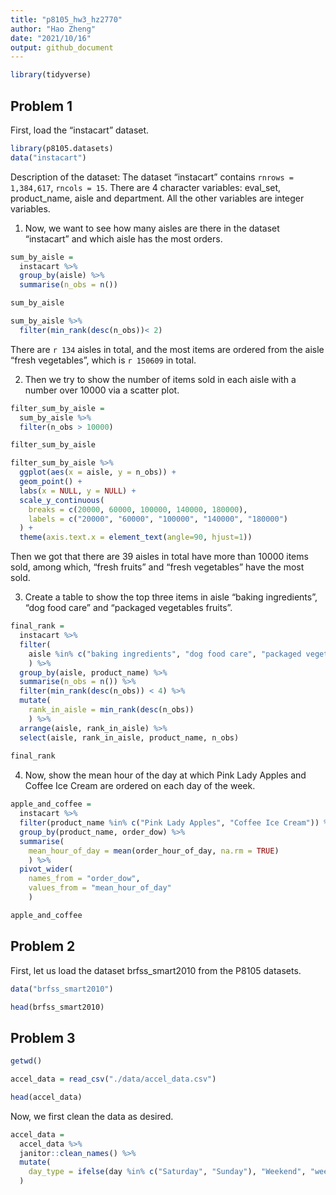 ```yaml
---
title: "p8105_hw3_hz2770"
author: "Hao Zheng"
date: "2021/10/16"
output: github_document
---
```

```r
library(tidyverse)
```


## Problem 1

First, load the "instacart" dataset.
```r
library(p8105.datasets)
data("instacart")
```


Description of the dataset: The dataset "instacart" contains `rnrows = 1,384,617`, `rncols = 15`. There are 4 character variables: eval_set, product_name, aisle and department. All the other variables are integer variables.


1. Now, we want to see how many aisles are there in the dataset "instacart" and which aisle has the most orders.

```r
sum_by_aisle = 
  instacart %>% 
  group_by(aisle) %>% 
  summarise(n_obs = n())

sum_by_aisle

sum_by_aisle %>% 
  filter(min_rank(desc(n_obs))< 2)
```

There are `r 134` aisles in total, and the most items are ordered from the aisle "fresh vegetables", which is `r 150609` in total.



2. Then we try to show the number of items sold in each aisle with a number over 10000 via a scatter plot.
```r
filter_sum_by_aisle = 
  sum_by_aisle %>% 
  filter(n_obs > 10000)

filter_sum_by_aisle

filter_sum_by_aisle %>%
  ggplot(aes(x = aisle, y = n_obs)) +
  geom_point() +
  labs(x = NULL, y = NULL) +
  scale_y_continuous(
    breaks = c(20000, 60000, 100000, 140000, 180000),
    labels = c("20000", "60000", "100000", "140000", "180000")
  ) +
  theme(axis.text.x = element_text(angle=90, hjust=1))
```

Then we got that there are 39 aisles in total have more than 10000 items sold, among which, "fresh fruits" and "fresh vegetables" have the most sold.



3. Create a table to show the top three items in aisle "baking ingredients", "dog food care" and "packaged vegetables fruits".
```r
final_rank =
  instacart %>%
  filter(
    aisle %in% c("baking ingredients", "dog food care", "packaged vegetables fruits")
    ) %>% 
  group_by(aisle, product_name) %>% 
  summarise(n_obs = n()) %>% 
  filter(min_rank(desc(n_obs)) < 4) %>% 
  mutate(
    rank_in_aisle = min_rank(desc(n_obs))
    ) %>% 
  arrange(aisle, rank_in_aisle) %>% 
  select(aisle, rank_in_aisle, product_name, n_obs)
  
final_rank
```



4. Now, show the mean hour of the day at which Pink Lady Apples and Coffee Ice Cream are ordered on each day of the week.

```r
apple_and_coffee = 
  instacart %>%
  filter(product_name %in% c("Pink Lady Apples", "Coffee Ice Cream")) %>% 
  group_by(product_name, order_dow) %>%  
  summarise(
    mean_hour_of_day = mean(order_hour_of_day, na.rm = TRUE)
    ) %>% 
  pivot_wider( 
    names_from = "order_dow", 
    values_from = "mean_hour_of_day"
    ) 

apple_and_coffee
```



## Problem 2

First, let us load the dataset brfss_smart2010 from the P8105 datasets.
```r
data("brfss_smart2010")

head(brfss_smart2010)
```

<!-- First, do some data cleaning. -->
<!-- ```{r} -->
<!-- brfss_smart2010 = -->
<!--   janitor::clean_names(brfss_smart2010) %>% -->
<!--   filter(topic == "Overall Health", -->
<!--          response %in% c("Excellent", "Very good", "Good", "Fair", "Poor")) %>% -->
<!--   mutate( -->
<!--     as.factor(response, levels = (display_oreder)) -->
<!--     ) -->

<!-- head(brfss_smart2010) -->
<!-- ``` -->

<!-- 1. Find the states that were observed at 7 or more locations in 2002. -->
<!-- ```{r} -->
<!-- df = -->
<!-- brfss_smart2010 %>% -->
<!--   filter(year == 2002) %>% -->
<!--   group_by(locationabbr) %>% -->
<!--   filter(count(distinct(locationdesc)) >= 7) -->

<!-- df -->
<!-- ``` -->


## Problem 3

```r
getwd()

accel_data = read_csv("./data/accel_data.csv")

head(accel_data)
```

Now, we first clean the data as desired.
```r
accel_data =
  accel_data %>% 
  janitor::clean_names() %>% 
  mutate(
    day_type = ifelse(day %in% c("Saturday", "Sunday"), "Weekend", "weekday")
  )

```

